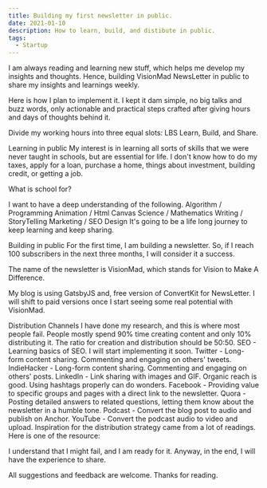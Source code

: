 ```yaml
---
title: Building my first newsletter in public.
date: 2021-01-10
description: How to learn, build, and distibute in public.
tags:
  - Startup
---
```


I am always reading and learning new stuff, which helps me develop my insights and thoughts. Hence, building VisionMad NewsLetter in public to share my insights and learnings weekly.

Here is how I plan to implement it. I kept it dam simple, no big talks and buzz words, only actionable and practical steps crafted after giving hours and days of thoughts behind it.

Divide my working hours into three equal slots: LBS
Learn, Build, and Share.

Learning in public
My interest is in learning all sorts of skills that we were never taught in schools, but are essential for life. I don't know how to do my taxes, apply for a loan, purchase a home, things about investment, building credit, or getting a job.

What is school for?

I want to have a deep understanding of the following.
Algorithm / Programming
Animation / Html Canvas
Science / Mathematics
Writing / StoryTelling
Marketing / SEO
Design
It's going to be a life long journey to keep learning and keep sharing.

Building in public
For the first time, I am building a newsletter. So, if I reach 100 subscribers in the next three months, I will consider it a success.

The name of the newsletter is VisionMad, which stands for Vision to Make A Difference.

My blog is using GatsbyJS and, free version of ConvertKit for NewsLetter. I will shift to paid versions once I start seeing some real potential with VisionMad. 

Distribution Channels
I have done my research, and this is where most people fail. People mostly spend 90% time creating content and only 10% distributing it. The ratio for creation and distribution should be 50:50.
SEO - Learning basics of SEO. I will start implementing it soon.
Twitter - Long-form content sharing. Commenting and engaging on others' tweets.
IndieHacker - Long-form content sharing. Commenting and engaging on others' posts. 
LinkedIn - Link sharing with images and GIF. Organic reach is good. Using hashtags properly can do wonders.
Facebook - Providing value to specific groups and pages with a direct link to the newsletter.
Quora - Posting detailed answers to related questions, letting them know about the newsletter in a humble tone.
Podcast - Convert the blog post to audio and publish on Anchor.
YouTube - Convert the podcast audio to video and upload.
Inspiration for the distribution strategy came from a lot of readings. Here is one of the resource: 

I understand that I might fail, and I am ready for it. Anyway, in the end, I will have the experience to share.

All suggestions and feedback are welcome. Thanks for reading.